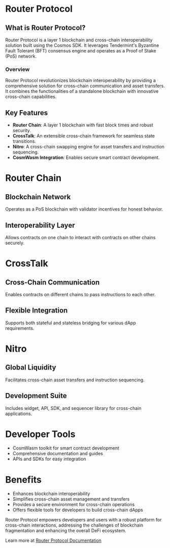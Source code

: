 # Router Protocol

## What is Router Protocol?

Router Protocol is a layer 1 blockchain and cross-chain interoperability solution built using the Cosmos SDK. It leverages Tendermint's Byzantine Fault Tolerant (BFT) consensus engine and operates as a Proof of Stake (PoS) network.

### Overview

Router Protocol revolutionizes blockchain interoperability by providing a comprehensive solution for cross-chain communication and asset transfers. It combines the functionalities of a standalone blockchain with innovative cross-chain capabilities.

## Key Features

- **Router Chain**: A layer 1 blockchain with fast block times and robust security.
- **CrossTalk**: An extensible cross-chain framework for seamless state transitions.
- **Nitro**: A cross-chain swapping engine for asset transfers and instruction sequencing.
- **CosmWasm Integration**: Enables secure smart contract development.

# Router Chain

## Blockchain Network

Operates as a PoS blockchain with validator incentives for honest behavior.

## Interoperability Layer

Allows contracts on one chain to interact with contracts on other chains securely.

# CrossTalk

## Cross-Chain Communication

Enables contracts on different chains to pass instructions to each other.

## Flexible Integration

Supports both stateful and stateless bridging for various dApp requirements.

# Nitro

## Global Liquidity

Facilitates cross-chain asset transfers and instruction sequencing.

## Development Suite

Includes widget, API, SDK, and sequencer library for cross-chain applications.

# Developer Tools

- CosmWasm toolkit for smart contract development
- Comprehensive documentation and guides
- APIs and SDKs for easy integration

# Benefits

- Enhances blockchain interoperability
- Simplifies cross-chain asset management and transfers
- Provides a secure environment for cross-chain operations
- Offers flexible tools for developers to build cross-chain dApps

Router Protocol empowers developers and users with a robust platform for cross-chain interactions, addressing the challenges of blockchain fragmentation and enhancing the overall DeFi ecosystem.

Learn more at [Router Protocol Documentation](https://docs.routerprotocol.com)